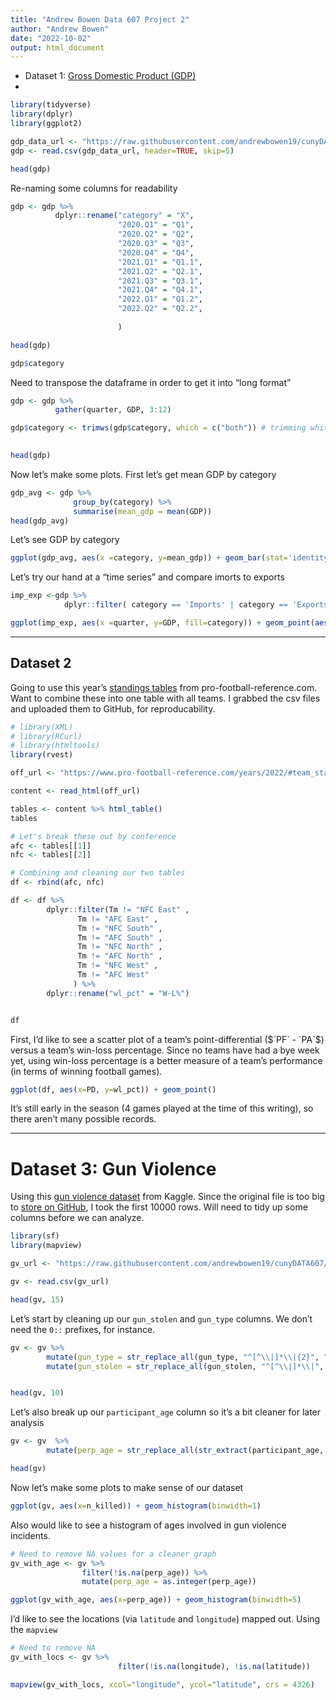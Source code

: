 ```yaml
---
title: "Andrew Bowen Data 607 Project 2"
author: "Andrew Bowen"
date: "2022-10-02"
output: html_document
---
```


- Dataset 1: [Gross Domestic Product (GDP)](https://apps.bea.gov/iTable/iTable.cfm?reqid=19&step=3&isuri=1&nipa_table_list=5&categories=survey)
- 

```r
library(tidyverse)
library(dplyr)
library(ggplot2)
```


```r
gdp_data_url <- "https://raw.githubusercontent.com/andrewbowen19/cunyDATA607/main/data/gdp-wide-data.csv"
gdp <- read.csv(gdp_data_url, header=TRUE, skip=5)

head(gdp)
```

Re-naming some columns for readability
```r
gdp <- gdp %>%
          dplyr::rename("category" = "X",
                        "2020.Q1" = "Q1",
                        "2020.Q2" = "Q2",
                        "2020.Q3" = "Q3",
                        "2020.Q4" = "Q4",
                        "2021.Q1" = "Q1.1",
                        "2021.Q2" = "Q2.1",
                        "2021.Q3" = "Q3.1",
                        "2021.Q4" = "Q4.1",
                        "2022.Q1" = "Q1.2",
                        "2022.Q2" = "Q2.2",
                        
                        )

head(gdp)
```

```r
gdp$category
```

Need to transpose the dataframe in order to get it into "long format"
```r
gdp <- gdp %>% 
          gather(quarter, GDP, 3:12) 

gdp$category <- trimws(gdp$category, which = c("both")) # trimming whitespace
    

head(gdp)
```

Now let's make some plots. First let's get mean GDP by category
```r
 
gdp_avg <- gdp %>%
              group_by(category) %>%
              summarise(mean_gdp = mean(GDP))
head(gdp_avg)

```
Let's see GDP by category
```r
ggplot(gdp_avg, aes(x =category, y=mean_gdp)) + geom_bar(stat='identity') + theme(axis.text.x = element_text(angle = 90))
```

Let's try our hand at a "time series" and compare imorts to exports
```r
imp_exp <-gdp %>%
            dplyr::filter( category == 'Imports' | category == 'Exports')

ggplot(imp_exp, aes(x =quarter, y=GDP, fill=category)) + geom_point(aes(colour=factor(category)))
```


---

## Dataset 2
Going to use this year's [standings tables](https://www.pro-football-reference.com/years/2022/#AFC) from pro-football-reference.com. Want to combine these into one table with all teams. I grabbed the csv files and uploaded them to GitHub, for reproducability.

```r
# library(XML)
# library(RCurl)
# library(htmltools)
library(rvest)
```


```r
off_url <- "https://www.pro-football-reference.com/years/2022/#team_stats"
```

```r
content <- read_html(off_url)

tables <- content %>% html_table()
tables
```

```r
# Let's break these out by conference
afc <- tables[[1]]
nfc <- tables[[2]]

# Combining and cleaning our two tables
df <- rbind(afc, nfc) 

df <- df %>%
        dplyr::filter(Tm != "NFC East" ,
               Tm != "AFC East" ,
               Tm != "NFC South" ,
               Tm != "AFC South" ,
               Tm != "NFC North" ,
               Tm != "AFC North" ,
               Tm != "NFC West" ,
               Tm != "AFC West"
              ) %>%
        dplyr::rename("wl_pct" = "W-L%")


df
```
First, I'd like to see a scatter plot of a team's point-differential ($`PF` - `PA`$) versus a team's win-loss percentage. Since no teams have had a bye week yet, using win-loss percentage is a better measure of a team's performance (in terms of winning football games).
```r
ggplot(df, aes(x=PD, y=wl_pct)) + geom_point()
```
It's still early in the season (4 games played at the time of this writing), so there aren't many possible records.



---

# Dataset 3: Gun Violence
Using this [gun violence dataset](https://www.kaggle.com/datasets/jameslko/gun-violence-data?resource=download) from Kaggle. Since the original file is too big to [store on GitHub](https://raw.githubusercontent.com/andrewbowen19/cunyDATA607/main/data/gun-violence-sample.csv), I took the first 10000 rows. Will need to tidy up some columns before we can analyze. 
```r
library(sf)
library(mapview)
```


```r
gv_url <- "https://raw.githubusercontent.com/andrewbowen19/cunyDATA607/main/data/gun-violence-sample.csv"

gv <- read.csv(gv_url)

head(gv, 15)
```

Let's start by cleaning up our `gun_stolen` and `gun_type` columns. We don't need the `0::` prefixes, for instance.

```r
gv <- gv %>%
        mutate(gun_type = str_replace_all(gun_type, "^[^\\|]*\\|{2}", "")) %>%
        mutate(gun_stolen = str_replace_all(gun_stolen, "^[^\\|]*\\|", ""))


head(gv, 10)
```


Let's also break up our `participant_age` column so it's a bit cleaner for later analysis
```r
gv <- gv  %>%
        mutate(perp_age = str_replace_all(str_extract(participant_age, "[0-9]::(\\d{1,2})"), "\\d::", ""))

head(gv)
```


Now let's make some plots to make sense of our dataset
```r
ggplot(gv, aes(x=n_killed)) + geom_histogram(binwidth=1)
```

Also would like to see a histogram of ages involved in gun violence incidents.
```r
# Need to remove NA values for a cleaner graph
gv_with_age <- gv %>%
                filter(!is.na(perp_age)) %>%
                mutate(perp_age = as.integer(perp_age))

ggplot(gv_with_age, aes(x=perp_age)) + geom_histogram(binwidth=5)
```


I'd like to see the locations (via `latitude` and `longitude`) mapped out. Using the `mapview` 
```r
# Need to remove NA
gv_with_locs <- gv %>%
                        filter(!is.na(longitude), !is.na(latitude))

mapview(gv_with_locs, xcol="longitude", ycol="latitude", crs = 4326)


```


